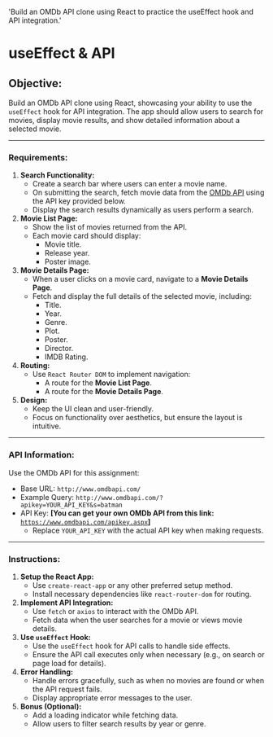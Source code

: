 
  'Build an OMDb API clone using React to practice the useEffect hook and API integration.'

<HeroPattern />

# useEffect & API

## **Objective:**

Build an OMDb API clone using React, showcasing your ability to use the `useEffect` hook for API integration. The app should allow users to search for movies, display movie results, and show detailed information about a selected movie.

---

### **Requirements:**

1. **Search Functionality:**
   - Create a search bar where users can enter a movie name.
   - On submitting the search, fetch movie data from the [OMDb API](https://www.omdbapi.com/) using the API key provided below.
   - Display the search results dynamically as users perform a search.
2. **Movie List Page:**
   - Show the list of movies returned from the API.
   - Each movie card should display:
     - Movie title.
     - Release year.
     - Poster image.
3. **Movie Details Page:**
   - When a user clicks on a movie card, navigate to a **Movie Details Page**.
   - Fetch and display the full details of the selected movie, including:
     - Title.
     - Year.
     - Genre.
     - Plot.
     - Poster.
     - Director.
     - IMDB Rating.
4. **Routing:**
   - Use `React Router DOM` to implement navigation:
     - A route for the **Movie List Page**.
     - A route for the **Movie Details Page**.
5. **Design:**
   - Keep the UI clean and user-friendly.
   - Focus on functionality over aesthetics, but ensure the layout is intuitive.

---

### **API Information:**

Use the OMDb API for this assignment:

- Base URL: `http://www.omdbapi.com/`
- Example Query: `http://www.omdbapi.com/?apikey=YOUR_API_KEY&s=batman`
- API Key: **[You can get your own OMDb API from this link:** [`https://www.omdbapi.com/apikey.aspx`](https://www.omdbapi.com/apikey.aspx)**]**
  - Replace `YOUR_API_KEY` with the actual API key when making requests.

---

### **Instructions:**

1. **Setup the React App:**
   - Use `create-react-app` or any other preferred setup method.
   - Install necessary dependencies like `react-router-dom` for routing.
2. **Implement API Integration:**
   - Use `fetch` or `axios` to interact with the OMDb API.
   - Fetch data when the user searches for a movie or views movie details.
3. **Use `useEffect` Hook:**
   - Use the `useEffect` hook for API calls to handle side effects.
   - Ensure the API call executes only when necessary (e.g., on search or page load for details).
4. **Error Handling:**
   - Handle errors gracefully, such as when no movies are found or when the API request fails.
   - Display appropriate error messages to the user.
5. **Bonus (Optional):**
   - Add a loading indicator while fetching data.
   - Allow users to filter search results by year or genre.
